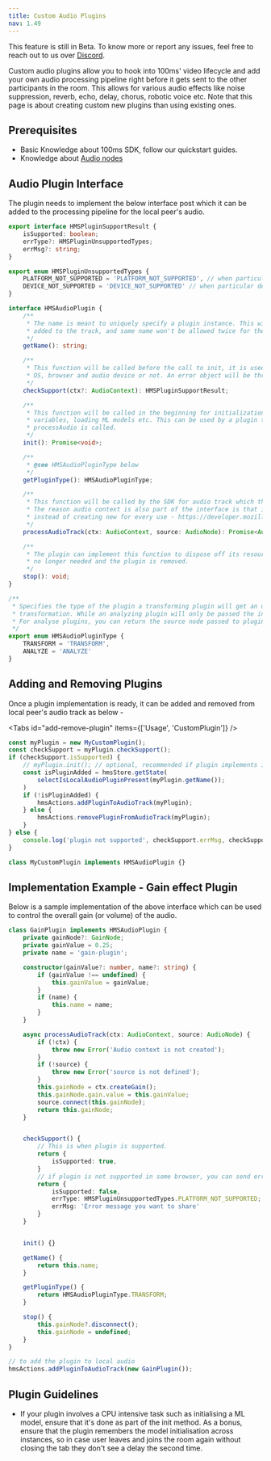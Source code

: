 ```yaml
---
title: Custom Audio Plugins
nav: 1.49
---
```


<Note type="warning">
    This feature is still in Beta. To know more or report any issues, feel free to reach out to us
    over <a href={'https://discord.com/invite/kGdmszyzq2'}>Discord</a>.
</Note>

Custom audio plugins allow you to hook into 100ms' video lifecycle and add your own audio processing
pipeline right before it gets sent to the other participants in the room. This allows for various audio effects like
noise suppression, reverb, echo, delay, chorus, robotic voice etc.
Note that this page is about creating custom new plugins than using existing ones.

## Prerequisites

-   Basic Knowledge about 100ms SDK, follow our quickstart guides.
-   Knowledge about [Audio nodes](https://developer.mozilla.org/en-US/docs/Web/API/AudioNode)

## Audio Plugin Interface

The plugin needs to implement the below interface post which it can be added to the processing pipeline for the local peer's audio.

```ts section=AudioPluginInterface sectionIndex=1
export interface HMSPluginSupportResult {
    isSupported: boolean;
    errType?: HMSPluginUnsupportedTypes;
    errMsg?: string;
}

export enum HMSPluginUnsupportedTypes {
    PLATFORM_NOT_SUPPORTED = 'PLATFORM_NOT_SUPPORTED', // when particular os or browser is not supported
    DEVICE_NOT_SUPPORTED = 'DEVICE_NOT_SUPPORTED' // when particular device is not supported, for example Bluetooth headphones
}

interface HMSAudioPlugin {
    /**
     * The name is meant to uniquely specify a plugin instance. This will be used to track number of plugins
     * added to the track, and same name won't be allowed twice for the same audio track.
     */
    getName(): string;

    /**
     * This function will be called before the call to init, it is used to check whether the plugin supports current
     * OS, browser and audio device or not. An error object will be thrown back to the user if they try to use an unsupported plugin.
     */
    checkSupport(ctx?: AudioContext): HMSPluginSupportResult;

    /**
     * This function will be called in the beginning for initialization which may include tasks like setting up
     * variables, loading ML models etc. This can be used by a plugin to ensure it's prepared at the time
     * processAudio is called.
     */
    init(): Promise<void>;

    /**
     * @see HMSAudioPluginType below
     */
    getPluginType(): HMSAudioPluginType;

    /**
     * This function will be called by the SDK for audio track which the plugin needs to process.
     * The reason audio context is also part of the interface is that it's recommeneded to reuse on audio context
     * instead of creating new for every use - https://developer.mozilla.org/en-US/docs/Web/API/AudioContext
     */
    processAudioTrack(ctx: AudioContext, source: AudioNode): Promise<AudioNode>;

    /**
     * The plugin can implement this function to dispose off its resources. It'll be called when the processor instance is
     * no longer needed and the plugin is removed.
     */
    stop(): void;
}

/**
 * Specifies the type of the plugin a transforming plugin will get an output audio node to give the resulting
 * transformation. While an analyzing plugin will only be passed the input node.
 * For analyse plugins, you can return the source node passed to plugin.processTrack to not modify anything
 */
export enum HMSAudioPluginType {
    TRANSFORM = 'TRANSFORM',
    ANALYZE = 'ANALYZE'
}
```

## Adding and Removing Plugins

Once a plugin implementation is ready, it can be added and removed from local peer's audio track as below -

<Tabs id="add-remove-plugin" items={['Usage', 'CustomPlugin']} />

<Tab id='add-remove-plugin-0'>

```js section=AddingAndRemovingPlugins sectionIndex=1 tab=Usage
const myPlugin = new MyCustomPlugin();
const checkSupport = myPlugin.checkSupport();
if (checkSupport.isSupported) {
    // myPlugin.init(); // optional, recommended if plugin implements it, you can show a loader here in the UI
    const isPluginAdded = hmsStore.getState(
        selectIsLocalAudioPluginPresent(myPlugin.getName());
    )
    if (!isPluginAdded) {
        hmsActions.addPluginToAudioTrack(myPlugin);
    } else {
        hmsActions.removePluginFromAudioTrack(myPlugin);
    }
} else {
    console.log('plugin not supported', checkSupport.errMsg, checkSupport.errType)
}
```

</Tab>

<Tab id='add-remove-plugin-1'>

```ts section=AddingAndRemovingPlugins sectionIndex=1 tab=CustomPlugin
class MyCustomPlugin implements HMSAudioPlugin {}
```

</Tab>

## Implementation Example - Gain effect Plugin

Below is a sample implementation of the above interface which can be used to control the overall gain (or volume) of the audio.

```ts section=ImplementationExample sectionIndex=1
class GainPlugin implements HMSAudioPlugin {
    private gainNode?: GainNode;
    private gainValue = 0.25;
    private name = 'gain-plugin';

    constructor(gainValue?: number, name?: string) {
        if (gainValue !== undefined) {
            this.gainValue = gainValue;
        }
        if (name) {
            this.name = name;
        }
    }

    async processAudioTrack(ctx: AudioContext, source: AudioNode) {
        if (!ctx) {
            throw new Error('Audio context is not created');
        }
        if (!source) {
            throw new Error('source is not defined');
        }
        this.gainNode = ctx.createGain();
        this.gainNode.gain.value = this.gainValue;
        source.connect(this.gainNode);
        return this.gainNode;
    }


    checkSupport() {
        // This is when plugin is supported.
        return {
            isSupported: true,
        }
        // if plugin is not supported in some browser, you can send error here.
        return {
            isSupported: false,
            errType: HMSPluginUnsupportedTypes.PLATFORM_NOT_SUPPORTED;
            errMsg: 'Error message you want to share'
        }
    }


    init() {}

    getName() {
        return this.name;
    }

    getPluginType() {
        return HMSAudioPluginType.TRANSFORM;
    }

    stop() {
        this.gainNode?.disconnect();
        this.gainNode = undefined;
    }
}

// to add the plugin to local audio
hmsActions.addPluginToAudioTrack(new GainPlugin());
```

## Plugin Guidelines

-   If your plugin involves a CPU intensive task such as initialising a ML model, ensure that it's done as part of the init method.
    As a bonus, ensure that the plugin remembers the model initialisation across instances, so in case user leaves and joins the room again
    without closing the tab they don't see a delay the second time.
